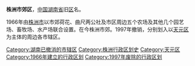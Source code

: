 '''株洲市郊区'''，[[中国|中国]][[湖南省|湖南省]]旧[[市辖区|区]]名。

1966年由[[株洲市|株洲市]]以市郊荷花、曲尺两公社及市区周边五个农场及其他几个园艺场、畜牧场、水产场联合设置。在今株洲市郊。1997年撤销，分别划入以[[天元区|天元区]]为主体的周边各市辖区。

[[Category:湖南已撤消的市辖区|Category:湖南已撤消的市辖区]]
[[Category:株洲行政区划史|Category:株洲行政区划史]]
[[Category:天元区|Category:天元区]]
[[Category:1966年建立的行政区划|Category:1966年建立的行政区划]]
[[Category:1997年废除的行政区划|Category:1997年废除的行政区划]]